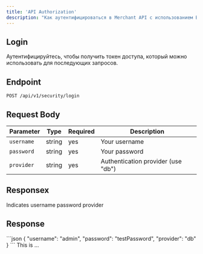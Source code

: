 ```yaml
---
title: 'API Authorization'
description: "Как аутентифицироваться в Merchant API с использованием Bearer токенов JWT."
---
```

## Login
Аутентифицируйтесь, чтобы получить токен доступа, который можно использовать для последующих запросов.

## Endpoint
```
POST /api/v1/security/login
```

## Request Body

| Parameter | Type | Required | Description |
|----------|-------|----------|-------------|
| ```username```  | string  | yes  | Your username |
| ```password``` | string  | yes  | Your password |
| ```provider``` | string | yes  | Authentication provider (use "db") |

## Responsex
<ResponseField name="success" type="string">
    Indicates
</ResponseField>

<ParamField body="username" type="string">
    username
</ParamField>

<ParamField body="password" type="string">
    password
</ParamField>

<ParamField body="provider" type="string">
    provider
</ParamField>

## Response
<RequestExample>
```json
{
  "username": "admin",
  "password": "testPassword",
  "provider": "db"
}
```
</RequestExample>

<ResponseField name="access_token" type="ey......">
    This is ...
</ResponseField>
